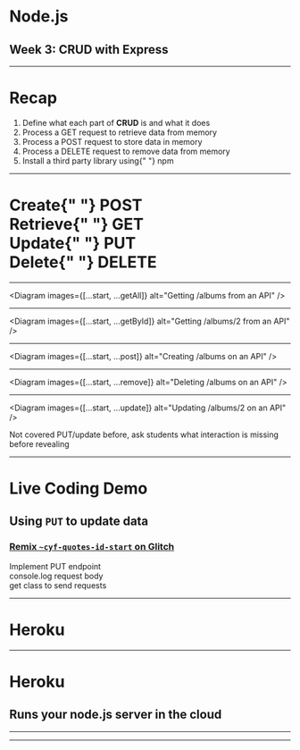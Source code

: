 

<Head>
  <title>Node.js</title>
</Head>

# Node.js

## Week 3: CRUD with Express

---

# Recap

<ol>
  <Appear>
    <li>
      Define what each part of <strong>CRUD</strong> is and what it does
    </li>
    <li>
      Process a <span style={{ fontFamily: "monospace" }}>GET</span> request to
      retrieve data from memory
    </li>
    <li>
      Process a <span style={{ fontFamily: "monospace" }}>POST</span> request to
      store data in memory
    </li>
    <li>
      Process a <span style={{ fontFamily: "monospace" }}>DELETE</span> request
      to remove data from memory
    </li>
    <li>
      Install a third party library using{" "}
      <span style={{ fontFamily: "monospace" }}>npm</span>
    </li>
  </Appear>
</ol>

---

<h1>
  <span style={{ color: "red" }}>C</span>reate{" "}
  <span style={{ float: "right" }}>POST</span>
  <br />
  <span style={{ color: "red" }}>R</span>etrieve{" "}
  <span style={{ float: "right" }}>GET</span>
  <br />
  <span style={{ color: "red" }}>U</span>pdate{" "}
  <span style={{ float: "right" }}>PUT</span>
  <br />
  <span style={{ color: "red" }}>D</span>elete{" "}
  <span style={{ float: "right", marginLeft: "5rem" }}>DELETE</span>
</h1>

---


<Diagram images={[...start, ...getAll]} alt="Getting /albums from an API" />

---


<Diagram images={[...start, ...getById]} alt="Getting /albums/2 from an API" />

---


<Diagram images={[...start, ...post]} alt="Creating /albums on an API" />

---


<Diagram images={[...start, ...remove]} alt="Deleting /albums on an API" />

---


<Diagram images={[...start, ...update]} alt="Updating /albums/2 on an API" />

<Notes>
  Not covered PUT/update before, ask students what interaction is missing before
  revealing
</Notes>

---

# Live Coding Demo

## Using `PUT` to update data

### [Remix `~cyf-quotes-id-start` on Glitch](https://glitch.com/edit/#!/remix/cyf-quotes-id-start)

<Notes>
  Implement PUT endpoint
  <br />
  console.log request body
  <br />
  get class to send requests
</Notes>

---

# Heroku

---

# Heroku

## Runs your node.js server in the cloud

---


<Diagram images={git} alt="Normal GitHub push flow" />

---
